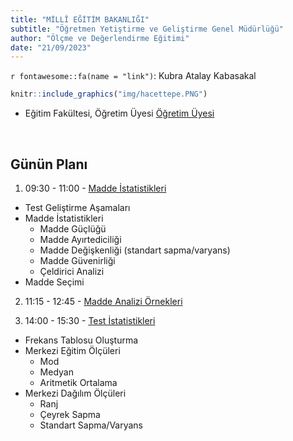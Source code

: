 ```yaml
---
title: "MİLLÎ EĞİTİM BAKANLIĞI"
subtitle: "Öğretmen Yetiştirme ve Geliştirme Genel Müdürlüğü"
author: "Ölçme ve Değerlendirme Eğitimi"
date: "21/09/2023"
---
```



`r fontawesome::fa(name = "link")`: Kubra Atalay Kabasakal

```r
knitr::include_graphics("img/hacettepe.PNG")

```
- Eğitim Fakültesi, Öğretim Üyesi [Öğretim Üyesi](https://avesis.hacettepe.edu.tr/katalay)

<br>



## Günün Planı

1.  09:30 -  11:00 -  [Madde İstatistikleri](01.html)
-   Test Geliştirme Aşamaları
-   Madde İstatistikleri
    -   Madde Güçlüğü
    -   Madde Ayırtediciliği
    -   Madde Değişkenliği (standart sapma/varyans)
    -   Madde Güvenirliği
    -   Çeldirici Analizi
-   Madde Seçimi

2.  11:15 -  12:45 -  [Madde Analizi Örnekleri](ORNEKSORULAR.pdf)

4.  14:00 - 15:30  -  [Test İstatistikleri](02.html)
-   Frekans Tablosu Oluşturma
-   Merkezi Eğitim Ölçüleri
    - Mod
    - Medyan 
    - Aritmetik Ortalama
-   Merkezi Dağılım Ölçüleri
    - Ranj    
    - Çeyrek Sapma
    - Standart Sapma/Varyans
    